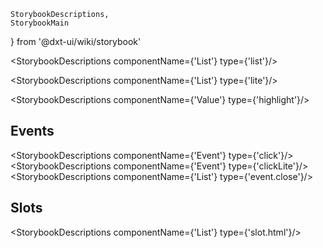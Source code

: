     StorybookDescriptions,
    StorybookMain
} from '@dxt-ui/wiki/storybook'


[//]: # (:documentation-import [!] System label / Системная метка)
[//]: # (:documentation-import [!] System label / Системная метка)

<Meta of={List}/>
<StorybookMain
    name={ListWikiStorybook.getName()}
    description={ListWikiStorybook.getDescription()}
    story={List.List}
/>

[//]: # (:documentation-body [!] System label / Системная метка)

<StorybookDescriptions componentName={'List'} type={'list'}/>

<StorybookDescriptions componentName={'List'} type={'lite'}/>
<Canvas of={List.ListLiteMode}/>

<StorybookDescriptions componentName={'Value'} type={'highlight'}/>
<Canvas of={List.ListHighlight}/>
    
[//]: # (:documentation-body [!] System label / Системная метка)

[//]: # (:documentation-events [!] System label / Системная метка)
## Events

<StorybookDescriptions componentName={'Event'} type={'click'}/>
<StorybookDescriptions componentName={'Event'} type={'clickLite'}/>
<StorybookDescriptions componentName={'List'} type={'event.close'}/>
    
[//]: # (:documentation-events [!] System label / Системная метка)

[//]: # (:documentation-expose [!] System label / Системная метка)
[//]: # (:documentation-expose [!] System label / Системная метка)

[//]: # (:documentation-slots [!] System label / Системная метка)
## Slots

<StorybookDescriptions componentName={'List'} type={'slot.html'}/>
    
[//]: # (:documentation-slots [!] System label / Системная метка)
